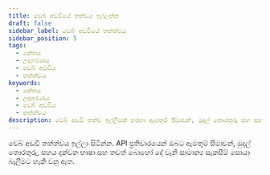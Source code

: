 ```yaml
---
title: වෙබ් අඩවියේ තත්වය ඉල්ලන්න
draft: false
sidebar_label: වෙබ් අඩවියේ තත්ත්වය
sidebar_position: 5
tags:
  - කේතය
  - උදාහරණය
  - වෙබ් අඩවිය
  - තත්ත්වය
keywords:
  - කේතය
  - උදාහරණය
  - වෙබ් අඩවිය
  - තත්ත්වය
description: වෙබ් අඩවි තත්ව ඉල්ලීමක් හරහා ඇමතුම් සීමාවන්, මුදල් තොරතුරු සහ සහාය දක්වන භාෂා වැනි සැකසුම් ගවේෂණය කරන්න. මෙම API උදාහරණයෙන් ඉගෙන ගන්න.
---
```



වෙබ් අඩවි තත්ත්වය ඉල්ලා සිටින්න. API ප්‍රතිචාරයෙන් ඔබට ඇමතුම් සීමාවන්, මුදල් තොරතුරු, සහය දක්වන භාෂා සහ තවත් බොහෝ දේ වැනි සාමාන්‍ය සැකසීම් සොයා බැලීමට හැකි වනු ඇත.

<SandboxIframe sandbox={sandboxes.website_status} />
